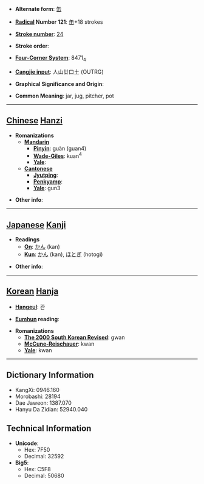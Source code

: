 * '''Alternate form''': [[缶]]

* '''[[Wiktionary:Chinese radical index| Radical]] Number 121''': [[Wiktionary:Chinese radical index 缶|缶]]+18 strokes

* '''[[Wiktionary:Chinese total strokes index|Stroke number]]''': [[Wiktionary:Chinese total strokes index 24|24]]

* '''Stroke order''': 

* '''[[Wiktionary:Chinese four corner index|Four-Corner System]]''': 8471<sub>4</sub>

* '''[[Wiktionary:Chinese Cangjie index|Cangjie input]]''': 人山廿口土 (OUTRG)

* '''Graphical Significance and Origin''': 

* '''Common Meaning''': jar, jug, pitcher, pot

----

== [[Chinese]] [[Hanzi]] ==

* '''Romanizations'''
** '''[[Mandarin]]'''
*** '''[[Pinyin]]''': guàn (guan4)
*** '''[[Wade-Giles]]''': kuan<sup>4</sup>
*** '''[[Yale]]''': 
** '''[[Cantonese]]'''
*** '''[[Jyutping]]''':
*** '''[[Penkyamp]]''': 
*** '''[[Yale]]''': gun3

* '''Other info''': 

----

== [[Japanese]] [[Kanji]] ==

* '''Readings'''
** '''[[On]]''': [[かん]] (kan)
** '''[[Kun]]''': [[かん]] (kan), [[ほとぎ]] (hotogi)

* '''Other info''':  

----

== [[Korean]] [[Hanja]] ==

* '''[[Hangeul]]''': 관

* '''[[Eumhun]] reading''': 

* '''Romanizations'''
** '''[[The 2000 South Korean Revised Romanization|The 2000 South Korean Revised]]''': gwan
** '''[[McCune-Reischauer]]''': kwan
** '''[[Yale]]''': kwan

----

== Dictionary Information ==

* KangXi: 0946.160
* Morobashi: 28194
* Dae Jaweon: 1387.070
* Hanyu Da Zidian: 52940.040

== Technical Information ==

* '''Unicode''':
** Hex: 7F50
** Decimal: 32592
* '''Big5''':
** Hex: C5F8
** Decimal: 50680